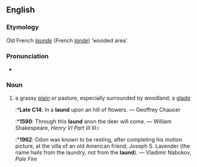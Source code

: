 ==English==

===Etymology===
Old French ''[[launde]]'' (French ''[[lande]]'') ‘wooded area’.

===Pronunciation===
* {{IPA|/lɔ:nd/}}

===Noun===
{{en-noun}}

#{{archaic}} a grassy [[plain]] or pasture, especially surrounded by woodland; a [[glade]]
#:*'''Late C14''': In a '''laund''' upon an hill of flowers. — Geoffrey Chaucer
#:*'''1590''': Through this '''laund''' anon the deer will come. — William Shakespeare, ''Henry VI Part III'' III:i
#:*'''1962''': Odon was known to be resting, after completing his motion picture, at the villa of an old American friend, Joseph S. Lavender (the name hails from the laundry, not from the '''laund'''). — Vladimir Nabokov, ''Pale Fire''